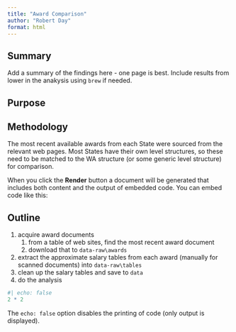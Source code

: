```yaml
---
title: "Award Comparison"
author: "Robert Day"
format: html
---
```


## Summary

Add a summary of the findings here - one page is best.
Include results from lower in the anakysis using `brew` if needed.

## Purpose

## Methodology

The most recent available awards from each State were sourced from the relevant
web pages.
Most States have their own level structures, so these need to be matched to the
WA structure (or some generic level structure) for comparison.

When you click the **Render** button a document will be generated that includes both content and the output of embedded code. You can embed code like this:

## Outline
1. acquire award documents
    1. from a table of web sites, find the most recent award document
    2. download that to `data-raw\awards`
3. extract the approximate salary tables from each award 
(manually for scanned documents) into `data-raw\tables`
5. clean up the salary tables and save to `data`
6. do the analysis

```r
#| echo: false
2 * 2
```

The `echo: false` option disables the printing of code (only output is displayed).
